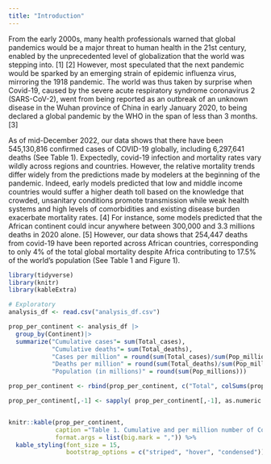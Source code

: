 ```yaml
---
title: "Introduction"
---
```


From the early 2000s, many health professionals warned that global pandemics would be a major threat to human health in the 21st century, enabled by the unprecedented level of globalization that the world was stepping into. [1] [2] However, most speculated that the next pandemic would be sparked by an emerging strain of epidemic influenza virus, mirroring the 1918 pandemic. The world was thus taken by surprise when Covid-19, caused by the severe acute respiratory syndrome coronavirus 2 (SARS-CoV-2), went from being reported as an outbreak of an unknown disease in the Wuhan province of China in early January 2020, to being declared a global pandemic by the WHO in the span of less than 3 months. [3]

As of mid-December 2022, our data shows that there have been 545,130,816 confirmed cases of COVID-19 globally, including 6,297,641 deaths (See Table 1). Expectedly, covid-19 infection and mortality rates vary wildly across regions and countries. However, the relative mortality trends differ widely from the predictions made by modelers at the beginning of the pandemic. Indeed, early models predicted that low and middle income countries would suffer a higher death toll based on the knowledge that crowded, unsanitary conditions promote transmission while weak health systems and high levels of comorbidities and existing disease burden exacerbate mortality rates. [4] For instance, some models predicted that the African continent could incur anywhere between 300,000 and 3.3 millions deaths in 2020 alone. [5]  However, our data shows that 254,447 deaths from covid-19 have been reported across African countries, corresponding to only 4% of the total global mortality despite Africa contributing to 17.5% of the world’s population (See Table 1 and Figure 1). 



```r

library(tidyverse)
library(knitr)
library(kableExtra)

# Exploratory 
analysis_df <- read.csv("analysis_df.csv")

prop_per_continent <- analysis_df |>
  group_by(Continent)|>
  summarize("Cumulative cases"= sum(Total_cases), 
            "Cumulative deaths"= sum(Total_deaths),
            "Cases per million" = round(sum(Total_cases)/sum(Pop_millions)), 
            "Deaths per million" = round(sum(Total_deaths)/sum(Pop_millions)), 
            "Population (in millions)" = round(sum(Pop_millions)))

prop_per_continent <- rbind(prop_per_continent, c("Total", colSums(prop_per_continent[,-1])))

prop_per_continent[,-1] <- sapply( prop_per_continent[,-1], as.numeric )


knitr::kable(prop_per_continent, 
             caption ="Table 1. Cumulative and per million number of Covid-19 cases and Deaths per continent",
             format.args = list(big.mark = ",")) %>%
  kable_styling(font_size = 15,
                bootstrap_options = c("striped", "hover", "condensed")) 


```